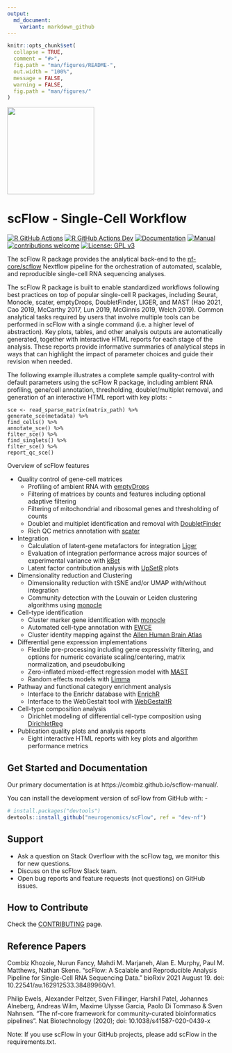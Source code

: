 ```yaml
---
output:
  md_document:
    variant: markdown_github
---
```


<!-- README.md is generated from README.Rmd. Please edit that file -->

```r
knitr::opts_chunk$set(
  collapse = TRUE,
  comment = "#>",
  fig.path = "man/figures/README-",
  out.width = "100%",
  message = FALSE, 
  warning = FALSE,
  fig.path = "man/figures/"
)
```

<img src="man/figures/logo.png" width=200 style="align:left;" />

# scFlow - Single-Cell Workflow

<!-- badges: start -->
[![R GitHub Actions](https://github.com/combiz/scFlow/actions/workflows/r_package.yaml/badge.svg)](https://github.com/combiz/scFlow/actions/workflows/r_package.yaml)
[![R GitHub Actions Dev](https://github.com/combiz/scFlow/actions/workflows/r_package2.yaml/badge.svg)](https://github.com/combiz/scFlow/actions/workflows/r_package2.yaml)
[![Documentation](https://img.shields.io/badge/docs-passing-brightgreen.svg?style=flat)](https://combiz.github.io/scFlow/)
[![Manual](https://img.shields.io/badge/manual-passing-brightgreen.svg?style=flat)](https://combiz.github.io/scflow-manual/)
[![contributions welcome](https://img.shields.io/badge/contributions-welcome-brightgreen.svg?style=flat)](https://github.com/combiz/scFlow/issues)
[![License: GPL v3](https://img.shields.io/badge/License-GPLv3-green.svg)](https://www.gnu.org/licenses/gpl-3.0)
<!-- badges: end -->

The scFlow R package provides the analytical back-end to the [nf-core/scflow](https://nf-co.re/scflow) Nextflow pipeline for the orchestration of automated, scalable, and reproducible single-cell RNA sequencing analyses.  

The scFlow R package is built to enable standardized workflows following best practices on top of popular single-cell R packages, including Seurat, Monocle, scater, emptyDrops, DoubletFinder, LIGER, and MAST (Hao 2021, Cao 2019, McCarthy 2017, Lun 2019, McGinnis 2019, Welch 2019).  Common analytical tasks required by users that involve multiple tools can be performed in scFlow with a single command (i.e. a higher level of abstraction).  Key plots, tables, and other analysis outputs are automatically generated, together with interactive HTML reports for each stage of the analysis.  These reports provide informative summaries of analytical steps in ways that can highlight the impact of parameter choices and guide their revision when needed.

The following example illustrates a complete sample quality-control with default parameters using the scFlow R package, including ambient RNA profiling, gene/cell annotation, thresholding, doublet/multiplet removal, and generation of an interactive HTML report with key plots: -

```
sce <- read_sparse_matrix(matrix_path) %>%
generate_sce(metadata) %>%
find_cells() %>%
annotate_sce() %>%
filter_sce() %>%
find_singlets() %>%
filter_sce() %>%
report_qc_sce()
```

Overview of scFlow features

* Quality control of gene-cell matrices
    - Profiling of ambient RNA with [emptyDrops](https://github.com/MarioniLab/DropletUtils)
    - Filtering of matrices by counts and features including optional adaptive filtering
    - Filtering of mitochondrial and ribosomal genes and thresholding of counts
    - Doublet and multiplet identification and removal with [DoubletFinder](https://github.com/chris-mcginnis-ucsf/DoubletFinder)
    - Rich QC metrics annotation with [scater](https://github.com/davismcc/scater)
* Integration
    - Calculation of latent-gene metafactors for integration [Liger](https://github.com/MacoskoLab/rliger)
    - Evaluation of integration performance across major sources of experimental variance with [kBet](https://github.com/theislab/kBET)
    - Latent factor contribution analysis with [UpSetR](https://github.com/hms-dbmi/UpSetR/) plots
* Dimensionality reduction and Clustering
    - Dimensionality reduction with tSNE and/or UMAP with/without integration
    - Community detection with the Louvain or Leiden clustering algorithms using [monocle](https://github.com/cole-trapnell-lab/monocle-release)
* Cell-type identification     
    - Cluster marker gene identification with [monocle](https://github.com/cole-trapnell-lab/monocle-release)
    - Automated cell-type annotation with [EWCE](https://github.com/NathanSkene/EWCE)
    - Cluster identity mapping against the [Allen Human Brain Atlas](https://www.brain-map.org)
* Differential gene expression implementations
    - Flexible pre-processing including gene expressivity filtering, and options for numeric covariate scaling/centering, matrix normalization, and pseudobulking
    - Zero-inflated mixed-effect regression model with [MAST](https://github.com/RGLab/MAST)
    - Random effects models with [Limma](https://github.com/cran/limma)
* Pathway and functional category enrichment analysis
    - Interface to the Enrichr database with [EnrichR](https://github.com/cran/enrichR)
    - Interface to the WebGestalt tool with [WebGestaltR](http://www.webgestalt.org/)
* Cell-type composition analysis
    - Dirichlet modeling of differential cell-type composition using [DirichletReg](https://cran.r-project.org/web/packages/DirichletReg/index.html)
* Publication quality plots and analysis reports
    - Eight interactive HTML reports with key plots and algorithm performance metrics
 
## Get Started and Documentation

Our primary documentation is at https://combiz.github.io/scflow-manual/.

You can install the development version of scFlow from GitHub with: -

```r
# install.packages("devtools")
devtools::install_github("neurogenomics/scFlow", ref = "dev-nf")
```

## Support

* Ask a question on Stack Overflow with the scFlow tag, we monitor this for new questions.
* Discuss on the scFlow Slack team.
* Open bug reports and feature requests (not questions) on GitHub issues.

## How to Contribute

Check the [CONTRIBUTING](https://github.com/scFlow/blob/master/CONTRIBUTING.md) page.

## Reference Papers

Combiz Khozoie, Nurun Fancy, Mahdi M. Marjaneh, Alan E. Murphy, Paul M. Matthews, Nathan Skene. "scFlow: A Scalable and Reproducible Analysis Pipeline for Single-Cell RNA Sequencing Data." bioRxiv 2021 August 19. doi: 10.22541/au.162912533.38489960/v1.

Philip Ewels, Alexander Peltzer, Sven Fillinger, Harshil Patel, Johannes Alneberg, Andreas Wilm, Maxime Ulysse Garcia, Paolo Di Tommaso & Sven Nahnsen. “The nf-core framework for community-curated bioinformatics pipelines”. Nat Biotechnology (2020); doi: 10.1038/s41587-020-0439-x

Note: If you use scFlow in your GitHub projects, please add scFlow in the requirements.txt.
